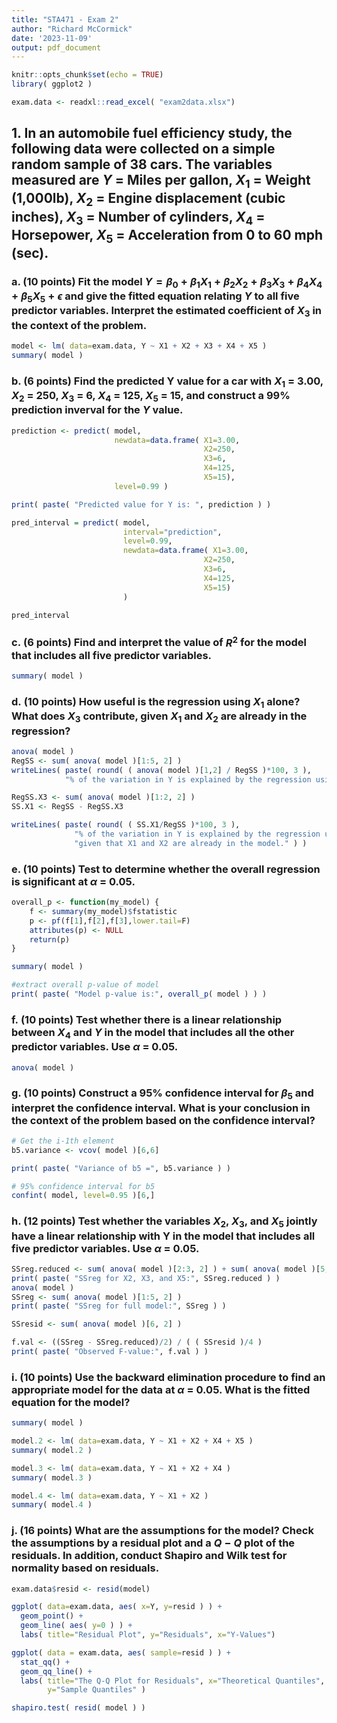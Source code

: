 ```yaml
---
title: "STA471 - Exam 2"
author: "Richard McCormick"
date: '2023-11-09'
output: pdf_document
---
```


```r
knitr::opts_chunk$set(echo = TRUE)
library( ggplot2 )
```

```r
exam.data <- readxl::read_excel( "exam2data.xlsx")
```

## 1. In an automobile fuel efficiency study, the following data were collected on a simple random sample of 38 cars. The variables measured are $Y$ = Miles per gallon, $X_1$ = Weight (1,000lb), $X_2$ = Engine displacement (cubic inches), $X_3$ = Number of cylinders, $X_4$ = Horsepower, $X_5$ = Acceleration from 0 to 60 mph (sec).

### a. (10 points) Fit the model $Y = \beta_0 + \beta_1X_1 + \beta_2X_2 + \beta_3X_3 + \beta_4X_4 + \beta_5X_5 + \epsilon$ and give the fitted equation relating $Y$ to all five predictor variables. Interpret the estimated coefficient of $X_3$ in the context of the problem.

```r
model <- lm( data=exam.data, Y ~ X1 + X2 + X3 + X4 + X5 )
summary( model )
```
\newpage
### b. (6 points) Find the predicted Y value for a car with $X_1$ = 3.00, $X_2$ = 250, $X_3$ = 6, $X_4$ = 125, $X_5$ = 15, and construct a 99% prediction inverval for the $Y$ value.

```r
prediction <- predict( model, 
                       newdata=data.frame( X1=3.00,
                                           X2=250,
                                           X3=6,
                                           X4=125,
                                           X5=15), 
                       level=0.99 )

print( paste( "Predicted value for Y is: ", prediction ) )

pred_interval = predict( model, 
                         interval="prediction", 
                         level=0.99,
                         newdata=data.frame( X1=3.00,
                                           X2=250,
                                           X3=6,
                                           X4=125,
                                           X5=15) 
                         )

pred_interval
```
\newpage
### c. (6 points) Find and interpret the value of $R^2$ for the model that includes all five predictor variables.

```r
summary( model )
```
\newpage
### d. (10 points) How useful is the regression using $X_1$ alone? What does $X_3$ contribute, given $X_1$ and $X_2$ are already in the regression?

```r
anova( model )
RegSS <- sum( anova( model )[1:5, 2] )
writeLines( paste( round( ( anova( model )[1,2] / RegSS )*100, 3 ), 
            "% of the variation in Y is explained by the regression using X1 alone." ) )

RegSS.X3 <- sum( anova( model )[1:2, 2] )
SS.X1 <- RegSS - RegSS.X3

writeLines( paste( round( ( SS.X1/RegSS )*100, 3 ), 
              "% of the variation in Y is explained by the regression using X3,\n", 
              "given that X1 and X2 are already in the model." ) )
```
\newpage
### e. (10 points) Test to determine whether the overall regression is significant at $\alpha$ = 0.05.

```r
overall_p <- function(my_model) {
    f <- summary(my_model)$fstatistic
    p <- pf(f[1],f[2],f[3],lower.tail=F)
    attributes(p) <- NULL
    return(p)
}

summary( model )

#extract overall p-value of model
print( paste( "Model p-value is:", overall_p( model ) ) )
```
\newpage
### f. (10 points) Test whether there is a linear relationship between $X_4$ and $Y$ in the model that includes all the other predictor variables. Use $\alpha$ = 0.05.

```r
anova( model )
```

\newpage
### g. (10 points) Construct a 95% confidence interval for $\beta_5$ and interpret the confidence interval. What is your conclusion in the context of the problem based on the confidence interval?

```r
# Get the i-1th element
b5.variance <- vcov( model )[6,6]

print( paste( "Variance of b5 =", b5.variance ) )

# 95% confidence interval for b5
confint( model, level=0.95 )[6,]
```
\newpage
### h. (12 points) Test whether the variables $X_2$, $X_3$, and $X_5$ jointly have a linear relationship with Y in the model that includes all five predictor variables. Use $\alpha$ = 0.05.

```r
SSreg.reduced <- sum( anova( model )[2:3, 2] ) + sum( anova( model )[5, 2] )
print( paste( "SSreg for X2, X3, and X5:", SSreg.reduced ) )
anova( model )
SSreg <- sum( anova( model )[1:5, 2] )
print( paste( "SSreg for full model:", SSreg ) )

SSresid <- sum( anova( model )[6, 2] )

f.val <- ((SSreg - SSreg.reduced)/2) / ( ( SSresid )/4 )
print( paste( "Observed F-value:", f.val ) )
```

\newpage
### i. (10 points) Use the backward elimination procedure to find an appropriate model for the data at $\alpha$ = 0.05. What is the fitted equation for the model?

```r
summary( model )

model.2 <- lm( data=exam.data, Y ~ X1 + X2 + X4 + X5 )
summary( model.2 )

model.3 <- lm( data=exam.data, Y ~ X1 + X2 + X4 )
summary( model.3 )

model.4 <- lm( data=exam.data, Y ~ X1 + X2 )
summary( model.4 )
```

\newpage
### j. (16 points) What are the assumptions for the model? Check the assumptions by a residual plot and a $Q-Q$ plot of the residuals. In addition, conduct Shapiro and Wilk test for normality based on residuals.

```r
exam.data$resid <- resid(model)

ggplot( data=exam.data, aes( x=Y, y=resid ) ) +
  geom_point() + 
  geom_line( aes( y=0 ) ) +
  labs( title="Residual Plot", y="Residuals", x="Y-Values")
```

```r
ggplot( data = exam.data, aes( sample=resid ) ) +
  stat_qq() +
  geom_qq_line() +
  labs( title="The Q-Q Plot for Residuals", x="Theoretical Quantiles",
        y="Sample Quantiles" )
```
```r
shapiro.test( resid( model ) )
```

